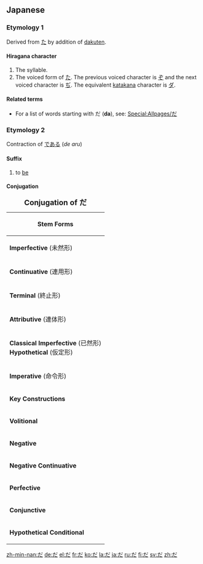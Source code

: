 {{See|Appendix:Variations of "da"}}

==Japanese==

===Etymology 1===
Derived from [[た]] by addition of [[dakuten]].

====Hiragana character====
{{ja-kana|h|rom=da}}

# The {{IPAchar|/da/}} syllable.
# The voiced form of [[た]]. The previous voiced character is [[ぞ]] and the next voiced character is [[ぢ]]. The equivalent [[katakana]] character is [[ダ]].

====Related terms====
* For a list of words starting with だ ('''da'''), see: [[Special:Allpages/だ]]

===Etymology 2===
Contraction of [[で]][[ある]] (''de aru'')

====Suffix====
{{ja-pos|h|particle|rom=da|hidx=た'}}

# to [[be]]

====Conjugation====
{| border="2" cellpadding="4" cellspacing="0" style="margin: 1em 1em 1em 0; background: #fffff9; border: 1px #aaa solid; border-collapse: collapse;"
|+ <big>'''Conjugation of だ'''</big>
|-
! bgcolor="#faf9b2" colspan="3" | '''Stem Forms''' 
|-
| bgcolor="#ffffec" | '''Imperfective''' (未然形) || では|| ''de wa''
|-
| bgcolor="#ffffec" | '''Continuative''' (連用形) || で || ''de''
|-
| bgcolor="#ffffec" | '''Terminal''' (終止形)     || [[だ]] <br>[[です]] <br>[[でございます]] || ''[[da]]''<br>''[[desu]]''<br>''[[de gozaimasu]]''
|-
| bgcolor="#ffffec" | '''Attributive''' (連体形)  || である || ''de aru''
|-
| bgcolor="#ffffec" | '''Classical Imperfective''' (已然形)<br>'''Hypothetical''' (仮定形) || なら || ''nara''
|-
| bgcolor="#ffffec" | '''Imperative''' (命令形)   || N/A || N/A
|-
! bgcolor="#faf9b2" colspan="3" | '''Key Constructions'''
|-
| bgcolor="#ffffec" | '''Volitional'''           || だろう<br>でしょう<Br> でございましょう|| ''darō<Br>deshō<br>de gozaimashō''
|-
| bgcolor="#ffffec" | '''Negative'''             || [[ではない]]<Br>[[じゃない]]<br><Br>[[ではありません]]<br>[[じゃありません]]<br><br>ではございません|| ''de wa nai<Br>[[ja nai]]<Br><Br>de wa arimasen <Br>ja arimasen<Br><Br>de wa gozaimasen
|-
| bgcolor="#ffffec" | '''Negative Continuative'''|| ではなくて <br>じゃなくて || ''de wa nakute<br>ja nakute
|-
| bgcolor="#ffffec" | '''Perfective'''           || だった<br>[[でした]]<Br>でございました || ''datta<br>[[deshita]]<br>de gozaimashita''
|-
| bgcolor="#ffffec" | '''Conjunctive'''          || で || ''de''
|-
| bgcolor="#ffffec" | '''Hypothetical Conditional'''|| ならば<br>であれば || ''naraba<Br>de areba''
|}

[[zh-min-nan:だ]]
[[de:だ]]
[[el:だ]]
[[fr:だ]]
[[ko:だ]]
[[la:だ]]
[[ja:だ]]
[[ru:だ]]
[[fi:だ]]
[[sv:だ]]
[[zh:だ]]